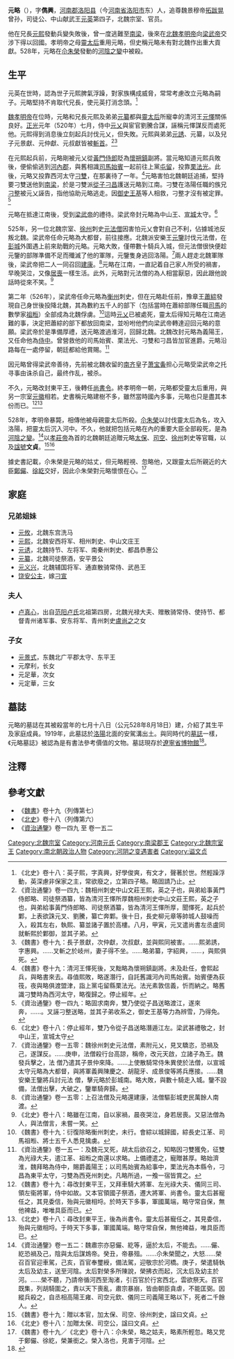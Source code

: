 {{Otheruses|subject=北魏後期被封東平王的宗室元略|other=其從父、另一位同樣名'''略'''的北魏宗室|拓跋略}}
'''元略'''（{{bd|486年||528年|5月17日|catIdx=Y}}），字'''儁興'''，[[河南郡|河南郡]][[洛阳县|洛阳县]]（今[[河南省|河南省]][[洛阳市|洛阳市]]东）人，追尊魏景穆帝[[拓跋晃|拓跋晃]]曾孙，司徒公、中山献武王[[元英|元英]]第四子，北魏宗室、官员。

他在兄長[[元熙_(中山王)|元熙]]發動兵變失敗後，曾一度逃難至[[南梁|南梁]]，後來在[[北魏孝明帝|北魏孝明帝]]向[[梁武帝|梁武帝]]交涉下得以回國。孝明帝之母[[靈太后|靈太后]]重用元略，但史稱元略未有對北魏作出重大貢獻。528年，元略在[[尒朱榮|尒朱榮]]發動的[[河陰之變|河陰之變]]中被殺。

== 生平 ==
元英在世時，認為世子元熙脾氣浮躁，對家族構成威脅，常常考慮改立元略為嗣子。元略堅持不肯取代兄長，使元英打消念頭。<ref name=B18A>《北史》卷十八：英子熙，字真興，好學俊爽，有文才，聲著於世。然輕躁浮動，英深慮非保家之主，常欲廢之，立第四子略。略固請乃止。</ref>

[[魏孝明帝|魏孝明帝]]在位時，元略和兄長元熙及弟弟[[元纂_(司徒祭酒)|元纂]]都與[[靈太后|靈太后]]所寵幸的清河王[[元懌|元懌]]關係良好。[[正光|正光]]元年（520年）七月，侍中[[元乂|元乂]]與宦官劉騰合謀，誣稱元懌謀反而處死他。元熙得到消息後立刻起兵討伐元乂，但失敗。元熙與弟弟[[元誘|元誘]]、元纂，以及兒子元景獻、元仲獻、元叔獻皆被[[斬首|斬首]]。<ref name=Z149A>《資治通鑒》卷一四九：魏相州刺史中山文莊王熙，英之子也，與弟給事黃門侍郎略、司徒祭酒纂，皆為清河王懌所厚魏相州刺史中山文莊王熙，英之子也，與弟給事黃門侍郎略、司徒祭酒纂，皆為清河王懌所厚，聞懌死，起兵於鄴，上表欲誅元叉、劉騰，纂亡奔鄴。後十日，長史柳元章等帥城人鼓噪而入，殺其左右，執熙、纂並諸子置於高樓。八月，甲寅，元叉遣尚書左丞盧同就斬熙於鄴御，並其子弟。</ref><ref name=W19cA>《魏書》卷十九：長子景獻，次仲獻，次叔獻，並與熙同被害。……熙弟誘，字惠興。……叉斬之於岐州，妻子得不坐。……略弟纂，字紹興，……，與熙俱死。</ref>

在元熙起兵前，元略剛被元乂從[[黃門侍郎|黃門侍郎]]貶為[[懷朔鎮|懷朔鎮]]副將。當元略知道元熙兵敗後，便偷偷逃到[[河內郡_(中國)|河內郡]]，與舊相識[[司馬始賓|司馬始賓]]一起前往上黨[[屯留|屯留]]，投靠[[栗法光|栗法光]]。此後，元略又投靠西河太守[[刁雙|刁雙]]，在那裏待了一年。<ref name=W19cB>《魏書》卷十九：清河王懌死後，叉黜略為懷朔鎮副將。未及赴任，會熙起兵，與略書來去。尋值熙敗，略遂潛行，自託舊識河內司馬始賓。始賓便為荻筏，夜與略俱渡盟津，詣上黨屯留縣栗法光。法光素敦信義，忻而納之。略舊識刁雙時為西河太守，略復歸之。停止經年。</ref>元略害怕北魏朝廷追捕，堅持要刁雙送他到[[南梁|南梁]]，於是刁雙派[[從子|從子]][[刁昌|刁昌]]護送元略到江南。刁雙在洛陽任職的族兄[[刁整|刁整]]被元乂誣告，指他協助元略逃走。因[[御史|御史]][[王基_(北魏)|王基]]等人相救，刁整才沒有被定罪。<ref name=Z149B>《資治通鑒》卷一四九：略固求南奔，雙乃使從子昌送略渡江，遂來奔，……。叉誣刁整送略，並其子弟收系之，御史王基等力為辨雪，乃得免。</ref>

元略在抵達江南後，受到[[梁武帝|梁武帝]]的禮待。梁武帝封元略為中山王、[[宣城郡|宣城]]太守。<ref name=B18B>《北史》卷十八：停止經年，雙乃令從子昌送略潛遁江左。梁武甚禮敬之，封中山王，宣城太守</ref>

525年，另一位北魏宗室、[[徐州|徐州]]刺史[[元法僧|元法僧]]因害怕元乂會對自己不利，佔據城池反叛北魏。梁武帝任命元略為大都督，前往接應。北魏派安樂王[[元鉴_(安乐王)|元鑒]]討伐元法僧，在[[彭城|彭城]]外圍遇上前來助戰的元略。元略大敗，僅帶數十騎兵入城，但元法僧很快便趁元鑒的部隊準備不足而殲滅了他的軍隊，元鑒隻身逃回洛陽。<ref name=Z150A>《資治通鑒》卷一五零：魏徐州刺史元法僧，素附元乂，見叉驕恣，恐禍及己，遂謀反。……庚申，法僧殺行台高諒，稱帝，改元天啟，立諸子為王。魏發兵擊之，法 僧乃遣其子景仲來降。……上使散騎常侍朱異使於法僧，以宣城太守元略為大都督，與將軍義興陳慶之、胡龍牙、成景俊等將兵應接。……魏安樂王鑒將兵討元法 僧，擊元略於彭城南。略大敗，與數十騎走入城。鑒不設備，法僧出擊，大破之，鑒單騎奔歸。</ref>兩人趕走北魏軍隊後，梁武帝把二人一同召回[[建康|建康]]。<ref name=Z150B>《資治通鑒》卷一五零：上召法僧及元略還建康，法僧驅彭城吏民萬餘人南渡。</ref>元略在江南，一直記着自己家人所受的禍害，早晚哭泣，又像[[居喪|居喪]]一樣生活。此外，元略對元法僧的為人相當厭惡，因此跟他說話時從來不笑。<ref name=B18C>《北史》卷十八：略雖在江南，自以家禍，晨夜哭泣，身若居喪。又惡法僧為人，與法僧言，未嘗一笑。</ref>

第二年（526年），梁武帝任命元略為[[衡州|衡州]]刺史，但在元略赴任前，豫章王[[蕭綜|蕭綜]]發現自己身世後投降北魏，其為數約五千人的部下（包括當時在蕭綜部隊任職[[司馬|司馬]]的數學家[[祖暅|祖暅]]）全部成為北魏俘虜。<ref name=W19cD>《魏書》卷十九：衍復除略衡州刺史，未行。會綜以城歸國，綜長史江革、司馬祖暅、將士五千人悉見擒虜。</ref>這時[[元乂|元乂]]已被處死，靈太后得知元略在江南逃難的事，決定把蕭綜的部下都放回南梁，並吩咐他們向梁武帝轉達迎回元略的意願。梁武帝於是準備厚禮，送元略渡過淮河，回歸北魏。北魏改封元略為義陽王，又任命他為[[侍中|侍中]]。曾營救他的司馬始賓、栗法光、刁雙和刁昌皆加官進爵。元略沿路每在一處停留，朝廷都給他賞賜。<ref name=Z151A>《資治通鑒》卷一五一：及魏元叉死，胡太后欲召之，知略因刁雙獲免，征雙為光祿大夫，遣江革、祖暅之南還以求略。上備禮遣之，寵贈甚厚。略始濟淮，魏拜略為侍中，賜爵義陽王；以司馬始賓為給事中，栗法光為本縣令，刁昌為東平太守，刁雙為西兗州刺史。凡略所過，一飧一宿皆賞之。</ref>

因元略曾得梁武帝善待，先前被北魏收留的[[南齐|南齐]]皇子[[萧宝夤|萧宝夤]]担心元略受梁武帝之托寻事由诛杀自己，最终作乱，被杀。

不久，元略改封東平王，後轉任[[尚書令|尚書令]]。終孝明帝一朝，元略都受靈太后重用，與另一宗室[[元徽_(城阳王)|元徽]]相若。史書稱元略建樹不多，雖然當時國內多事，元略也只是盡其本份而已。<ref name=W19cE>《魏書》卷十九：尋改封東平王，又拜車騎大將軍、左光祿大夫、儀同三司、領左衞將軍，侍中如故。又本官領國子祭酒，遷大將軍、尚書令。靈太后甚寵任之，其見委信，殆與元徽相埒。於時天下多事，軍國萬端，略守常自保，無他裨益，唯唯具臣而已。</ref><ref name=B18E>《北史》卷十八：尋改封東平王，後為尚書令。靈太后甚寵任之，其見委信，殆與元徽相埒。于時天下多事，軍國萬端。略守常自保，無他裨益，唯具臣而已。</ref>

528年，孝明帝暴斃，相傳他被母親靈太后所殺。[[尒朱榮|尒朱榮]]以討伐靈太后為名，攻入洛陽，把靈太后沉入河中。不久，他就把包括元略在內的重要大臣全部殺死，是為[[河陰之變|河陰之變]]。<ref name=Z152A>《資治通鑒》卷一五二：魏肅宗亦惡儼、紇等，逼於太后，不能去。……儼、紇恐禍及己，陰與太后謀鴆帝。癸丑，帝暴殂。……尒朱榮聞之，大怒……榮召百官迎車駕，己亥，百官奉璽綬，備法駕，迎敬宗於河橋。庚子，榮遣騎執太后及幼主，送至河陰。太后對榮多所陳說，榮拂衣而起，沉太后及幼主於河。……榮不聽，乃請帝循河西至淘渚，引百官於行宮西北，雲欲祭天。百官既集，列胡騎圍之，責以天下喪亂，肅宗暴崩，皆由朝臣貪虐，不能匡弼。因縱兵殺之，自丞相高陽王雍、司空元欽、儀同三司義陽王略以下，死者二千餘人。</ref>以[[北魏孝莊帝|孝莊帝]]為首的北魏朝廷追贈元略[[太保|太保]]、[[司空|司空]]、[[徐州|徐州]]刺史等官職，以及[[諡號|諡號]]'''文貞'''。<ref name=W19cG>《魏書》卷十九：贈以本官，加太保、司空、徐州刺史，諡曰文貞。</ref><ref name=B18G>《北史》卷十八：加贈太保、司空公，諡曰文貞。</ref>

據史書記載，尒朱榮是元略的姑丈，但元略輕視、忽略他，又跟靈太后所親近的大臣[[鄭儼|鄭儼]]、[[徐紇|徐紇]]交好，因此尒朱榮對元略懷恨在心。<ref name=W19cF_B18F>《魏書》卷十九／《北史》卷十八：尒朱榮，略之姑夫，略素所輕忽。略又党于鄭儼、徐紇，榮兼銜之。榮入洛也，見害于河陰。</ref>

== 家庭 ==

===兄弟姐妹===
*[[元攸|元攸]]，北魏东宫洗马		
*[[元熙_(中山王)|元熙]]，北魏安西将军、相州刺史、中山文庄王		
*[[元诱|元诱]]，北魏持节、左将军、南秦州刺史、都昌恭惠公									
*[[元纂_(司徒祭酒)|元纂]]，北魏司徒祭酒，安平景公
*[[元义兴|元义兴]]，北魏辅国将军、通直散骑常侍、武邑王
*[[饶安公主_(北魏)|饶安公主]]，嫁[[刁宣|刁宣]]

===夫人===
*[[卢真心|卢真心]]，出自[[范阳卢氏|范阳卢氏]]北祖第四房，北魏光禄大夫、赠散骑常侍、使持节、都督青州诸军事、安东将军、青州刺史[[盧尚之|盧尚之]]之女

===子女===
* [[元景式|元景式]]，东魏北广平郡太守、东平王
* 元摩利，长女
* 元足華，次女
* 元定華，三女

== 墓誌 ==
元略的墓誌在其被殺當年的七月十八日（公元528年8月18日）建，介紹了其生平及家庭成員。1919年，此墓誌於[[洛陽|洛陽]]北面的安駕溝出土。與同時代的[[墓誌|墓誌]]一樣，《元略墓誌》被認為是有書法參考價值的文物。墓誌現存於[[遼寧省博物館|遼寧省博物館]]<ref>{{cite web |url=http://www.yingbishufa.com/ldbt/3029.htm |title=存档副本 |accessdate=2013-08-12 |deadurl=yes |archiveurl=https://web.archive.org/web/20120907022849/http://www.yingbishufa.com/ldbt/3029.htm |archivedate=2012-09-07 }}</ref>。

== 注釋 ==
{{Reflist|2}}

== 參考文獻 ==
* 《[[魏書|魏書]]》卷十九（列傳第七）
* 《[[北史|北史]]》卷十八（列傳第六）
* 《[[資治通鑒|資治通鑒]]》卷一四九 至 卷一五二


[[Category:北魏宗室|Category:北魏宗室]]
[[Category:河南元氏|Category:河南元氏]]
[[Category:南梁郡王|Category:南梁郡王]]
[[Category:北魏宗室王|Category:北魏宗室王]]
[[Category:南北朝政治人物|Category:南北朝政治人物]]
[[Category:河阴之变遇害者|Category:河阴之变遇害者]]
[[Category:谥文贞|Category:谥文贞]]